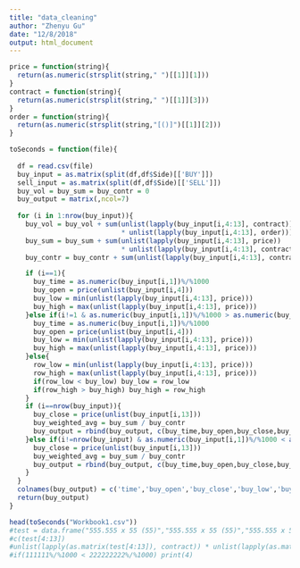```yaml
---
title: "data_cleaning"
author: "Zhenyu Gu"
date: "12/8/2018"
output: html_document
---
```


```r
price = function(string){
  return(as.numeric(strsplit(string," ")[[1]][1]))
}
contract = function(string){
  return(as.numeric(strsplit(string," ")[[1]][3]))
}
order = function(string){
  return(as.numeric(strsplit(string,"[()]")[[1]][2]))
}

toSeconds = function(file){
  
  df = read.csv(file)
  buy_input = as.matrix(split(df,df$Side)[['BUY']])
  sell_input = as.matrix(split(df,df$Side)[['SELL']])
  buy_vol = buy_sum = buy_contr = 0
  buy_output = matrix(,ncol=7)
  
  for (i in 1:nrow(buy_input)){
    buy_vol = buy_vol + sum(unlist(lapply(buy_input[i,4:13], contract))
                            * unlist(lapply(buy_input[i,4:13], order)))
    buy_sum = buy_sum + sum(unlist(lapply(buy_input[i,4:13], price))
                            * unlist(lapply(buy_input[i,4:13], contract)))
    buy_contr = buy_contr + sum(unlist(lapply(buy_input[i,4:13], contract)))

    if (i==1){
      buy_time = as.numeric(buy_input[i,1])%/%1000
      buy_open = price(unlist(buy_input[i,4]))
      buy_low = min(unlist(lapply(buy_input[i,4:13], price)))
      buy_high = max(unlist(lapply(buy_input[i,4:13], price)))
    }else if(i!=1 & as.numeric(buy_input[i,1])%/%1000 > as.numeric(buy_input[i-1,1])%/%1000){
      buy_time = as.numeric(buy_input[i,1])%/%1000
      buy_open = price(unlist(buy_input[i,4]))
      buy_low = min(unlist(lapply(buy_input[i,4:13], price)))
      buy_high = max(unlist(lapply(buy_input[i,4:13], price)))
    }else{
      row_low = min(unlist(lapply(buy_input[i,4:13], price)))
      row_high = max(unlist(lapply(buy_input[i,4:13], price)))
      if(row_low < buy_low) buy_low = row_low
      if(row_high > buy_high) buy_high = row_high
    }
    if (i==nrow(buy_input)){
      buy_close = price(unlist(buy_input[i,13]))
      buy_weighted_avg = buy_sum / buy_contr
      buy_output = rbind(buy_output, c(buy_time,buy_open,buy_close,buy_low,buy_high,buy_vol,buy_weighted_avg))
    }else if(i!=nrow(buy_input) & as.numeric(buy_input[i,1])%/%1000 < as.numeric(buy_input[i+1,1])%/%1000){
      buy_close = price(unlist(buy_input[i,13]))
      buy_weighted_avg = buy_sum / buy_contr
      buy_output = rbind(buy_output, c(buy_time,buy_open,buy_close,buy_low,buy_high,buy_vol,buy_weighted_avg))
    }
  }
  colnames(buy_output) = c('time','buy_open','buy_close','buy_low','buy_high','buy_volume','buy_weighted_avg')
  return(buy_output)
}
```

```r
head(toSeconds("Workbook1.csv"))
#test = data.frame("555.555 x 55 (55)","555.555 x 55 (55)","555.555 x 55 (55)","555.555 x 55 (55)","555.555 x 55 (55)","555.555 x 55 (55)","555.555 x 55 (55)","555.555 x 55 (55)","555.555 x 55 (55)","555.555 x 55 (55)","555.555 x 55 (55)","555.555 x 55 (55)","555.555 x 55 (55)")
#c(test[4:13])
#unlist(lapply(as.matrix(test[4:13]), contract)) * unlist(lapply(as.matrix(test[4:13]), contract))
#if(111111%/%1000 < 222222222%/%1000) print(4)
```